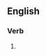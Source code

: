 ==English==

===Verb===
{{head|en|present participle}}

# {{present participle of|litigate|lang=en|nocat=1}}